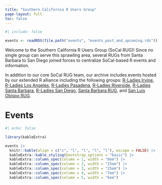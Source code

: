 ```yaml
---
title: "Southern California R Users Group"
page-layout: full
toc: false
---
```


```r
#| include: false

events <- readRDS(file.path("events", "events_past_and_upcoming.rds"))
```

Welcome to the Southern California R Users Group (SoCal RUG)! Since no single group can serve this sprawling area, several RUGs from Santa Barbara to San Diego joined forces to centralize SoCal-based R events and information.

In addition to our core SoCal RUG team, our archive includes events hosted by our extended R alliance including the following groups: [R-Ladies Irvine](https://www.rladiesirvine.org/), [R-Ladies Los Angeles](https://www.meetup.com/rladies-la/), [R-Ladies Pasadena](https://www.meetup.com/rladies-pasadena/), [R-Ladies Riverside](https://rladies.github.io/riverside/), [R-Ladies Santa Barbara](https://www.meetup.com/rladies-santa-barbara/), [R-Ladies San Diego](https://www.meetup.com/rladies-san-diego/), [Santa Barbara RUG](https://www.meetup.com/Santa-Barbara-R-Users-Group/), and [San Luis Obispo RUG](https://www.meetup.com/useR-Group-in-San-Luis-Obispo-County/).

# Events

```r
#| echo: false

library(kableExtra)

events |> 
  knitr::kable(align = c("c", "l", "l", "l", "l"), escape = FALSE) |> 
  kableExtra::kable_styling(bootstrap_options = "basic") |> 
  kableExtra::column_spec(column = 1, width = "8em") |> 
  kableExtra::column_spec(column = 2, width = "15em") |> 
  kableExtra::column_spec(column = 3, width = "25em") |> 
  kableExtra::column_spec(column = 4, width = "7em") |> 
  kableExtra::column_spec(column = 5, width = "6em")
```
